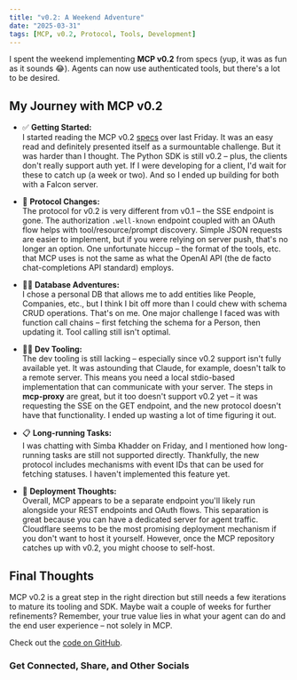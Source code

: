 ```yaml
---
title: "v0.2: A Weekend Adventure"
date: "2025-03-31"
tags: [MCP, v0.2, Protocol, Tools, Development]
---
```


I spent the weekend implementing **MCP v0.2** from specs (yup, it was as fun as it sounds 😂). Agents can now use authenticated tools, but there's a lot to be desired. 

## My Journey with MCP v0.2

- ✅ **Getting Started:**  
  I started reading the MCP v0.2 [specs](https://spec.modelcontextprotocol.io/specification/2025-03-26/) over last Friday. It was an easy read and definitely presented itself as a surmountable challenge. But it was harder than I thought. The Python SDK is still v0.2 – plus, the clients don't really support auth yet. If I were developing for a client, I'd wait for these to catch up (a week or two). And so I ended up building for both with a Falcon server. 

- 🔐 **Protocol Changes:**  
  The protocol for v0.2 is very different from v0.1 – the SSE endpoint is gone. The authorization `.well-known` endpoint coupled with an OAuth flow helps with tool/resource/prompt discovery. Simple JSON requests are easier to implement, but if you were relying on server push, that's no longer an option. One unfortunate hiccup – the format of the tools, etc. that MCP uses is not the same as what the OpenAI API (the de facto chat-completions API standard) employs.

- ⛓️‍💥 **Database Adventures:**  
  I chose a personal DB that allows me to add entities like People, Companies, etc., but I think I bit off more than I could chew with schema CRUD operations. That's on me. One major challenge I faced was with function call chains – first fetching the schema for a Person, then updating it. Tool calling still isn't optimal.

- 👩‍💻 **Dev Tooling:**  
  The dev tooling is still lacking – especially since v0.2 support isn't fully available yet. It was astounding that Claude, for example, doesn't talk to a remote server. This means you need a local stdio-based implementation that can communicate with your server. The steps in **mcp-proxy** are great, but it too doesn't support v0.2 yet – it was requesting the SSE on the GET endpoint, and the new protocol doesn't have that functionality. I ended up wasting a lot of time figuring it out.

- 📋 **Long-running Tasks:**  
  I was chatting with Simba Khadder on Friday, and I mentioned how long-running tasks are still not supported directly. Thankfully, the new protocol includes mechanisms with event IDs that can be used for fetching statuses. I haven't implemented this feature yet.

- 🚦 **Deployment Thoughts:**  
  Overall, MCP appears to be a separate endpoint you'll likely run alongside your REST endpoints and OAuth flows. This separation is great because you can have a dedicated server for agent traffic. Cloudflare seems to be the most promising deployment mechanism if you don't want to host it yourself. However, once the MCP repository catches up with v0.2, you might choose to self-host.

## Final Thoughts

MCP v0.2 is a great step in the right direction but still needs a few iterations to mature its tooling and SDK. Maybe wait a couple of weeks for further refinements? Remember, your true value lies in what your agent can do and the end user experience – not solely in MCP.

Check out the [code on GitHub](https://github.com/elevate-human-experiences/only_mcp).

### Get Connected, Share, and Other Socials

<CardGroup>
  <Card 
    title="Share on LinkedIn" 
    description="Share this article on LinkedIn." 
    href="http://www.linkedin.com/shareArticle?mini=true&url=https://blog.elevate.do/mcp/mcp0.2" 
  />
  <Card 
    title="Share on X/Twitter" 
    description="Tweet this article to your followers." 
    href="https://twitter.com/intent/tweet?url=https://blog.elevate.do/mcp/mcp0.2" 
  />
  <Card 
    title="Have thoughts? I'd love to chat!" 
    description="Schedule a conversation with me." 
    href="https://calendar.app.google/a5e29gFgjHRiKaPV9" 
  />
</CardGroup>

